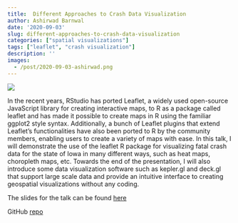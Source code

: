 ```yaml
---
title:  Different Approaches to Crash Data Visualization
author: Ashirwad Barnwal
date: '2020-09-03'
slug: different-approaches-to-crash-data-visualization
categories: ["spatial visualizations"]
tags: ["leaflet", "crash visualization"]
description: ''
images:
  - /post/2020-09-03-ashirwad.png
---
```


![](/post/2020-09-03-ashirwad.png)

In the recent years, RStudio has ported Leaflet, a widely used open-source JavaScript library for creating interactive maps, to R as a package called leaflet and has made it possible to create maps in R using the familiar ggplot2 style syntax. Additionally, a bunch of Leaflet plugins that extend Leaflet's functionalities have also been ported to R by the community members, enabling users to create a variety of maps with ease. In this talk, I will demonstrate the use of the leaflet R package for visualizing fatal crash data for the state of Iowa in many different ways, such as heat maps, choropleth maps, etc. Towards the end of the presentation, I will also introduce some data visualization software such as kepler.gl and deck.gl that support large scale data and provide an intuitive interface to creating geospatial visualizations without any coding.

The slides for the talk can be found [here](https://isugg20-crash-viz.netlify.app/#1)

GitHub [repo](https://github.com/ashirwad/isu-graphics_crash-data-viz)


